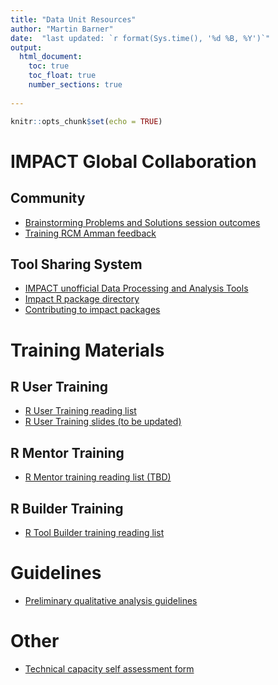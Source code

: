 ```yaml
---
title: "Data Unit Resources"
author: "Martin Barner"
date:  "last updated: `r format(Sys.time(), '%d %B, %Y')`"
output:
  html_document:
    toc: true
    toc_float: true
    number_sections: true  
 
---
```


```r
knitr::opts_chunk$set(echo = TRUE)
```



# IMPACT Global Collaboration


## Community

- [Brainstorming Problems and Solutions session outcomes](https://docs.google.com/document/d/1QUxTSjsgE6vbd4Ge56jsrzIhZZCe0GT-lg1Bo0wFdq0/edit)
- [Training RCM Amman feedback](https://docs.google.com/forms/d/e/1FAIpQLSePFQvy8YHWms5_jIv6TzW28fj_Nl_B7bjGifMtmFNZFXbWIw/viewform?usp=send_form)


## Tool Sharing System

- [IMPACT unofficial Data Processing and Analysis Tools](https://docs.google.com/spreadsheets/d/17W58YnJAmeE3lSNVrIjvQaFwz83pfIiety8LTTTPOdI/edit#gid=0)
- [Impact R package directory](http://www.rpubs.com/impact_dataunit/impactpackages)
- [Contributing to impact packages](https://rpubs.com/impact_dataunit/impact_contribue)



# Training Materials

## R User Training

- [R User Training reading list](https://rpubs.com/impact_dataunit/impact_usertraining)
- [R User Training slides (to be updated)](https://rpubs.com/impact_dataunit/impact_ruser_training_slides)

## R Mentor Training

- [R Mentor training reading list (TBD)]()

## R Builder Training

- [R Tool Builder training reading list](https://rpubs.com/impact_dataunit/training_builders)



# Guidelines

- [Preliminary qualitative analysis guidelines](https://docs.google.com/document/d/1979hEu6N9d_nIHwkq3AhvLDww1-_eXys808q81WewZ0)

# Other

- [Technical capacity self assessment form ](https://docs.google.com/forms/d/1R6EQq6vQx4NCHkbqhZPuXIeTldpMKydkVPUKWMr2G7M/edit#responses)



<!-- ./visitor/data_unit_resources.Rmd -->
